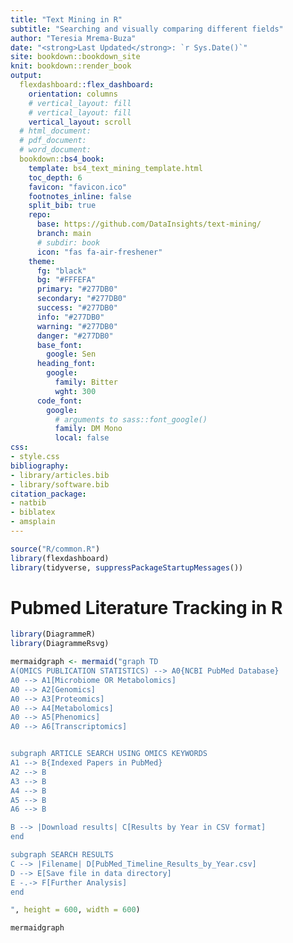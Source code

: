 ```yaml
---
title: "Text Mining in R"
subtitle: "Searching and visually comparing different fields"
author: "Teresia Mrema-Buza"
date: "<strong>Last Updated</strong>: `r Sys.Date()`"
site: bookdown::bookdown_site
knit: bookdown::render_book
output: 
  flexdashboard::flex_dashboard:
    orientation: columns
    # vertical_layout: fill
    # vertical_layout: fill
    vertical_layout: scroll
  # html_document:
  # pdf_document:
  # word_document:
  bookdown::bs4_book:
    template: bs4_text_mining_template.html
    toc_depth: 6
    favicon: "favicon.ico"
    footnotes_inline: false
    split_bib: true
    repo:
      base: https://github.com/DataInsights/text-mining/
      branch: main
      # subdir: book
      icon: "fas fa-air-freshener"
    theme:
      fg: "black"
      bg: "#FFFEFA"
      primary: "#277DB0"
      secondary: "#277DB0"
      success: "#277DB0"
      info: "#277DB0"
      warning: "#277DB0"
      danger: "#277DB0"
      base_font:
        google: Sen
      heading_font:
        google:
          family: Bitter
          wght: 300
      code_font:
        google:
          # arguments to sass::font_google()
          family: DM Mono
          local: false
css:
- style.css
bibliography:
- library/articles.bib
- library/software.bib
citation_package:
- natbib
- biblatex
- amsplain
---
```


```r
source("R/common.R")
library(flexdashboard)
library(tidyverse, suppressPackageStartupMessages())
```


# Pubmed Literature Tracking in R
```r
library(DiagrammeR)
library(DiagrammeRsvg)

mermaidgraph <- mermaid("graph TD
A(OMICS PUBLICATION STATISTICS) --> A0{NCBI PubMed Database}
A0 --> A1[Microbiome OR Metabolomics]
A0 --> A2[Genomics]
A0 --> A3[Proteomics]
A0 --> A4[Metabolomics]
A0 --> A5[Phenomics]
A0 --> A6[Transcriptomics]


subgraph ARTICLE SEARCH USING OMICS KEYWORDS
A1 --> B{Indexed Papers in PubMed}
A2 --> B
A3 --> B
A4 --> B
A5 --> B
A6 --> B

B --> |Download results| C[Results by Year in CSV format]
end

subgraph SEARCH RESULTS
C --> |Filename| D[PubMed_Timeline_Results_by_Year.csv]
D --> E[Save file in data directory]
E -.-> F[Further Analysis]
end

", height = 600, width = 600)

mermaidgraph

```



